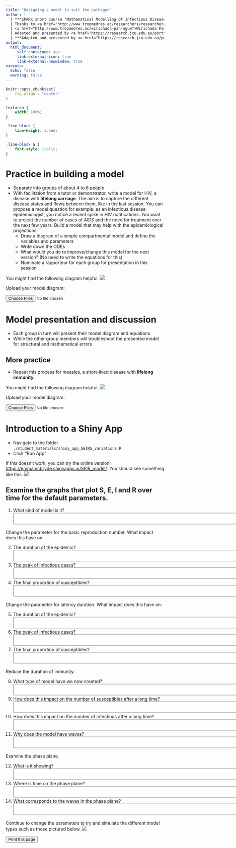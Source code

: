 ```yaml
---
title: "Designing a model to suit the pathogen"
author: |
  | ***SPARK short course 'Mathematical Modelling of Infectious Diseases', Indonesia, March 2023***
  | Thanks to <a href="http://www.tropmedres.ac/researchers/researcher/lisa-white">Lisa White</a>, Nuffield Department of Medicine, Oxford University and
  | <a href="http://www.tropmedres.ac/wirichada-pan-ngum">Wirichada Pan-Ngum</a>, Department of Tropical Hygiene, Faculty of Tropical Medicine, Mahidol University.
  | Adapted and presented by <a href="https://research.jcu.edu.au/portfolio/emma.mcbryde">Emma McBryde</a>, Australian Institute of Tropical Health & Medicine, James Cook University July 2022
  | ***Adapted and presented by <a href="https://research.jcu.edu.au/portfolio/roslyn.hickson/">Roslyn Hickson</a>, College of Public Health, Medical and Veterinary Sciences, and Australian Institute of Tropical Health & Medicine, James Cook University (and CSIRO) March 2023***
output: 
  html_document:
     self_contained: yes
     link-external-icon: true
     link-external-newwindow: true
execute:
  echo: false
  warning: false
---
```

    
```r
knitr::opts_chunk$set(
    fig.align = "center"
)
```
```css
textarea {
    width: 100%;
}

.line-block {
    line-height: 1.5em;
}

.line-block a {
    font-style: italic;
}
```
# Practice in building a model

* Separate into groups of about 4 to 6 people
* With facilitation from a tutor or demonstrator, write a model for HIV, a disease with **lifelong carriage**. The aim is to capture the different disease states and flows between them, like in the last session. You can propose a model question for example: as an infectious disease epidemiologist, you notice a recent spike in HIV notifications. You want to project the number of cases of AIDS and the need for treatment over the next few years. Build a model that may help with the epidemiological projections.
    * Draw a diagram of a simple compartmental model and define the variables and parameters
    * Write down the ODEs
    * What would you do to improve/change this model for the next version? (No need to write the equations for this)
    * Nominate a rapporteur for each group for presentation in this session

You might find the following diagram helpful:
![](HIV.png)

Upload your model diagram:

<input type="file" id="files" name="files[]" multiple="">

# Model presentation and discussion

* Each group in turn will present their model diagram and equations
* While the other group members will troubleshoot the presented model for structural and mathematical errors

## More practice

* Repeat this process for measles, a short-lived disease with **lifelong immunity**.

You might find the following diagram helpful:
![](measles.png)

Upload your model diagram:

<input type="file" id="files" name="files[]" multiple="">

# Introduction to a Shiny App

* Navigate to the folder `./student_materials/shiny_app_SEIRS_variations.R`
* Click "Run App"

If this doesn't work, you can try the online version: [https://emmamcbryde.shinyapps.io/SEIR_model/](https://emmamcbryde.shinyapps.io/SEIR_model/). You should see something like this:
![](shiny_default.png)

## Examine the graphs that plot S, E, I and R over time for the default parameters.

1. What kind of model is it?
<textarea name="Text1" cols="127" rows="2"></textarea>

Change the parameter for the basic reproduction number. What impact does this have on:

2. The duration of the epidemic?
<textarea name="Text1" cols="127" rows="2"></textarea>

3. The peak of infectious cases?
<textarea name="Text1" cols="127" rows="2"></textarea>

4. The final proportion of susceptibles?
<textarea name="Text1" cols="127" rows="2"></textarea>

Change the parameter for latency duration. What impact does this have on:

5. The duration of the epidemic?
<textarea name="Text1" cols="127" rows="2"></textarea>

6. The peak of infectious cases?
<textarea name="Text1" cols="127" rows="2"></textarea>

7. The final proportion of susceptibles?
<textarea name="Text1" cols="127" rows="2"></textarea>

Reduce the duration of immunity.

8. What type of model have we now created?
<textarea name="Text1" cols="127" rows="2"></textarea>

9. How does this impact on the number of susceptibles after a long time?
<textarea name="Text1" cols="127" rows="2"></textarea>

10. How does this impact on the number of infectious after a long time?
<textarea name="Text1" cols="127" rows="2"></textarea>

11. Why does the model have waves?
<textarea name="Text1" cols="127" rows="2"></textarea>

Examine the phase plane.

12. What is it showing?
<textarea name="Text1" cols="127" rows="2"></textarea>

13. Where is time on the phase plane?
<textarea name="Text1" cols="127" rows="2"></textarea>

14. What corresponds to the waves in the phase plane?
<textarea name="Text1" cols="127" rows="2"></textarea>

Continue to change the parameters to try and simulate the different model types such as those pictured below.
![](structures.png)

<input type="button" value="Print this page" onclick="window.print()">